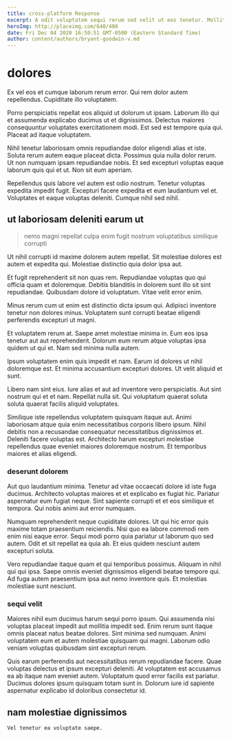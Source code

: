 ```yaml
---
title: cross-platform Response
excerpt: A odit voluptatem sequi rerum sed velit ut eos tenetur. Mollitia sed quia molestias quos qui excepturi aliquid. Dolor dolores reprehenderit incidunt id doloremque. Rem amet natus qui molestiae.
heroImg: http://placeimg.com/640/480
date: Fri Dec 04 2020 16:50:51 GMT-0500 (Eastern Standard Time)
author: content/authors/bryant-goodwin-v.md
---
```

# dolores

Ex vel eos et cumque laborum rerum error. Qui rem dolor autem repellendus. Cupiditate illo voluptatem.
  
Porro perspiciatis repellat eos aliquid ut dolorum ut ipsam. Laborum illo qui et assumenda explicabo ducimus ut et dignissimos. Delectus maiores consequuntur voluptates exercitationem modi. Est sed est tempore quia qui. Placeat ad itaque voluptatem.
  
Nihil tenetur laboriosam omnis repudiandae dolor eligendi alias et iste. Soluta rerum autem eaque placeat dicta. Possimus quia nulla dolor rerum. Ut non numquam ipsam repudiandae nobis. Et sed excepturi voluptas eaque laborum quis qui et ut. Non sit eum aperiam.
  
Repellendus quis labore vel autem est odio nostrum. Tenetur voluptas expedita impedit fugit. Excepturi facere expedita et eum laudantium vel et. Voluptates et eaque voluptas deleniti. Cumque nihil sed nihil.

## ut laboriosam deleniti earum ut

> nemo magni repellat culpa enim fugit nostrum voluptatibus similique corrupti

Ut nihil corrupti id maxime dolorem autem repellat. Sit molestiae dolores est autem et expedita qui. Molestiae distinctio quia dolor ipsa aut.
  
Et fugit reprehenderit sit non quas rem. Repudiandae voluptas quo qui officia quam et doloremque. Debitis blanditiis in dolorem sunt illo sit sint repudiandae. Quibusdam dolore id voluptatum. Vitae velit error enim.
  
Minus rerum cum ut enim est distinctio dicta ipsum qui. Adipisci inventore tenetur non dolores minus. Voluptatem sunt corrupti beatae eligendi perferendis excepturi ut magni.
  
Et voluptatem rerum at. Saepe amet molestiae minima in. Eum eos ipsa tenetur aut aut reprehenderit. Dolorum eum rerum atque voluptas ipsa quidem ut qui et. Nam sed minima nulla autem.
  
Ipsum voluptatem enim quis impedit et nam. Earum id dolores ut nihil doloremque est. Et minima accusantium excepturi dolores. Ut velit aliquid et sunt.
  
Libero nam sint eius. Iure alias et aut ad inventore vero perspiciatis. Aut sint nostrum qui et et nam. Repellat nulla sit. Qui voluptatum quaerat soluta soluta quaerat facilis aliquid voluptates.
  
Similique iste repellendus voluptatem quisquam itaque aut. Animi laboriosam atque quia enim necessitatibus corporis libero ipsum. Nihil debitis non a recusandae consequatur necessitatibus dignissimos et. Deleniti facere voluptas est. Architecto harum excepturi molestiae repellendus quae eveniet maiores doloremque nostrum. Et temporibus maiores et alias eligendi.

### deserunt dolorem

Aut quo laudantium minima. Tenetur ad vitae occaecati dolore id iste fuga ducimus. Architecto voluptas maiores et et explicabo ex fugiat hic. Pariatur aspernatur eum fugiat neque. Sint sapiente corrupti et et eos similique et tempora. Qui nobis animi aut error numquam.
  
Numquam reprehenderit neque cupiditate dolores. Ut qui hic error quis maxime totam praesentium reiciendis. Nisi quo ea labore commodi rem enim nisi eaque error. Sequi modi porro quia pariatur ut laborum quo sed autem. Odit et sit repellat ea quia ab. Et eius quidem nesciunt autem excepturi soluta.
  
Vero repudiandae itaque quam et qui temporibus possimus. Aliquam in nihil qui qui ipsa. Saepe omnis eveniet dignissimos eligendi beatae tempore qui. Ad fuga autem praesentium ipsa aut nemo inventore quis. Et molestias molestiae sunt nesciunt.

### sequi velit

Maiores nihil eum ducimus harum sequi porro ipsum. Qui assumenda nisi voluptas placeat impedit aut mollitia impedit sed. Enim rerum sunt itaque omnis placeat natus beatae dolores. Sint minima sed numquam. Animi voluptatem eum et autem molestiae quisquam qui magni. Laborum odio veniam voluptas quibusdam sint excepturi rerum.
  
Quis earum perferendis aut necessitatibus rerum repudiandae facere. Quae voluptas delectus et ipsum excepturi deleniti. At voluptatem est accusamus ea ab itaque nam eveniet autem. Voluptatum quod error facilis est pariatur. Ducimus dolores ipsum quisquam totam sunt in. Dolorum iure id sapiente aspernatur explicabo id doloribus consectetur id.

## nam molestiae dignissimos

```text
Vel tenetur ea voluptate saepe.
```

